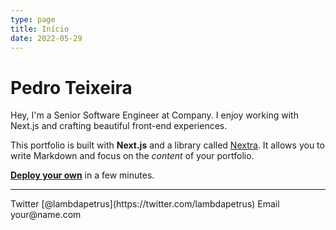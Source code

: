 ```yaml
---
type: page
title: Início
date: 2022-05-29
---
```


# Pedro Teixeira

Hey, I'm a Senior Software Engineer at Company. I enjoy working with Next.js and crafting beautiful front-end experiences.

This portfolio is built with **Next.js** and a library called [Nextra](https://nextra.vercel.app/). It allows you to write Markdown and focus on the _content_ of your portfolio.

[**Deploy your own**](https://vercel.com/new/git/external?repository-url=https://github.com/vercel/next.js/tree/canary/examples/blog&project-name=portfolio&repository-name=portfolio) in a few minutes.

---

<div>
  <div data-birdsend-form="18537"></div>
  Twitter [@lambdapetrus](https://twitter.com/lambdapetrus)
  Email your@name.com
</div>
